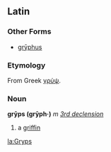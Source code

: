 ==Latin==
===Other Forms===
*[[gryphus|grȳphus]]
===Etymology===
From Greek [[γρύψ]].
===Noun===
'''grȳps (grȳph·)''' ''m'' ''[[Wiktionary Appendix:Latin third declension|3rd declension]]''

#a [[griffin]]

[[la:Gryps]]